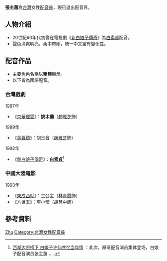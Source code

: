 {{blpsources|time=2019-07-05T23:10:19+00:00}}
{{配音員
|名字 = 張主蕙
|國籍= {{ROC}}
|出生地= {{TWN}}
|生年= 1958
|生月= 9
|生日= 10
|教育程度=
|所屬= 
|配演語言= 國語
|活動時期= [[1984年|1984年]]－[[1994年|1994年]]
|出道作= 
|代表作= [[白素貞|白素貞]]（[[新白娘子傳奇|新白娘子傳奇]]）
|網站=
}}
'''張主蕙'''{{BD|1958年|9月10日|catIdx=Z}}為[[台灣|台灣]]女性[[配音員|配音員]]，現已退出配音界。

== 人物介紹 == 
*20世紀90年代初曾在電視劇《[[新白娘子傳奇|新白娘子傳奇]]》為[[白素貞|白素貞]]配音。
*聲色清爽明亮，柔中帶剛，統一中又富有變化性。

== 配音作品 ==
*主要角色名稱以'''粗體'''顯示。
*以下皆為國語配音。

=== 台灣戲劇 ===
1987年
*《[[京華煙雲|京華煙雲]]》：'''姚木蘭'''（[[趙雅芝|趙雅芝]]飾）
1989年
*《[[芙蓉鎮|芙蓉鎮]]》：胡玉音（[[趙雅芝|趙雅芝]]飾）
1992年
*《[[新白娘子傳奇|新白娘子傳奇]]》：'''[[白素貞|白素貞]]'''<ref>[http://epaper.hilizi.com/shtml/bdcb/20180325/20180325A073.shtml  西湖边断桥下 白娘子许仙共忆当年情] {{Wayback|url=http://epaper.hilizi.com/shtml/bdcb/20180325/20180325A073.shtml |date=20180801125041 }}：此次，原班配音演员集体登场，白娘子配音演员张主蕙......</ref>

=== 中國大陸電影 ===
1993年
*《[[東成西就|東成西就]]》：三公主（[[林青霞|林青霞]]飾）
*《[[方世玉_(電影)|方世玉]]》：李小環（[[胡慧中|胡慧中]]飾）

== 參考資料==
{{Reflist|2}}

{{声临其境}}

{{Authority control}}
{{DEFAULTSORT:Zhang张}}
[[Category:張姓|Zhu]]
[[Category:台灣女性配音員|Category:台灣女性配音員]]